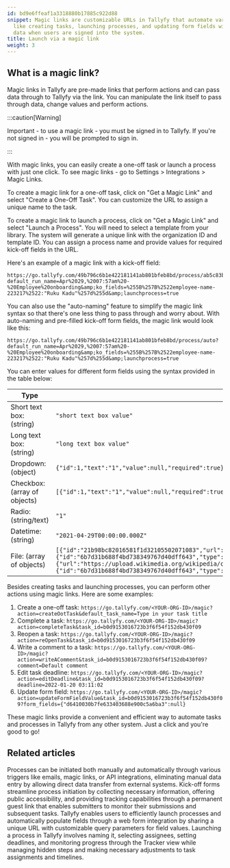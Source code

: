 ```yaml
---
id: bd9e6ffeaf1a3318880b17885c922d88
snippet: Magic links are customizable URLs in Tallyfy that automate various actions
  like creating tasks, launching processes, and updating form fields with pre-filled
  data when users are signed into the system.
title: Launch via a magic link
weight: 3
---
```


## What is a magic link?

Magic links in Tallyfy are pre-made links that perform actions and can pass data through to Tallyfy via the link. You can manipulate the link itself to pass through data, change values and perform actions.

:::caution[Warning]

Important - to use a magic link - you must be signed in to Tallyfy. If you're not signed in - you will be prompted to sign in.

:::

With magic links, you can easily create a one-off task or launch a process with just one click. To see magic links - go to Settings > Integrations > Magic Links.

To create a magic link for a one-off task, click on "Get a Magic Link" and select "Create a One-Off Task". You can customize the URL to assign a unique name to the task.

To create a magic link to launch a process, click on "Get a Magic Link" and select "Launch a Process". You will need to select a template from your library. The system will generate a unique link with the organization ID and template ID. You can assign a process name and provide values for required kick-off fields in the URL.

Here's an example of a magic link with a kick-off field:

```
https://go.tallyfy.com/49b796c6b1e422181141ab801bfeb8bd/process/ab5c83b3d433798b571f29d1cfeec87f/create?default_run_name=Apr%2029,%2007:57am%20-%20Employee%20onboarding&amp;ko_fields=%255B%257B%2522employee-name-223217%2522:"Ruku Kadu"%257d%255d&amp;launchprocess=true
```

You can also use the "auto-naming" feature to simplify the magic link syntax so that there's one less thing to pass through and worry about. With auto-naming and pre-filled kick-off form fields, the magic link would look like this:

```
https://go.tallyfy.com/49b796c6b1e422181141ab801bfeb8bd/process/auto?default_run_name=Apr%2029,%2007:57am%20-%20Employee%20onboarding&amp;ko_fields=%255B%257B%2522employee-name-223217%2522:"Ruku Kadu"%257d%255d&amp;launchprocess=true
```

You can enter values for different form fields using the syntax provided in the table below:

|Type|Syntax|
|------------------|------|
|Short text box: (string)|`"short text box value"`|
|Long text box: (string)|`"long text box value"`|
|Dropdown: (object)|`{"id":1,"text":"1","value":null,"required":true}`|
|Checkbox: (array of objects)|`[{"id":1,"text":"1","value":null,"required":true,"selected":true}]`|
|Radio: (string/text)|`"1"`|
|Datetime: (string)|`"2021-04-29T00:00:00.000Z"`|
|File: (array of objects)|`[{"id":"21b98bc82016581f1d32105502071083","url":"organizations/54339011418f12485ca7c5ba821cd585/file/21b98bc82016581f1d32105502071083/dl","source":"local","system":null,"step_id":null,"subject":{"id":"6b7d31b688f4bd738349767d40dff643","type":"Checklist"},"version":1,"filename":"social__5___1___4__jpg.jpg","uploaded_from":"ko_field"},{"url":"https://upload.wikimedia.org/wikipedia/commons/a/a3/June_odd-eyed-cat.jpg","source":"url","subject":{"id":"6b7d31b688f4bd738349767d40dff643","type":"Checklist"},"filename":"upload.wikimedia.org","uploaded_from":"ko_field"}]`|

Besides creating tasks and launching processes, you can perform other actions using magic links. Here are some examples:

1. Create a one-off task: `https://go.tallyfy.com/<YOUR-ORG-ID>/magic?action=createOotTask&default_task_name=Type in your task title`
2. Complete a task: `https://go.tallyfy.com/<YOUR-ORG-ID>/magic?action=completeTask&task_id=b0d9153016723b3f6f54f152db430f09`
3. Reopen a task: `https://go.tallyfy.com/<YOUR-ORG-ID>/magic?action=reOpenTask&task_id=b0d9153016723b3f6f54f152db430f09`
4. Write a comment to a task: `https://go.tallyfy.com/<YOUR-ORG-ID>/magic?action=writeAComment&task_id=b0d9153016723b3f6f54f152db430f09?comment=Default comment`
5. Edit task deadline: `https://go.tallyfy.com/<YOUR-ORG-ID>/magic?action=editDeadline&task_id=b0d9153016723b3f6f54f152db430f09?deadline=2022-01-20 03:11:02`
6. Update form field: `https://go.tallyfy.com/<YOUR-ORG-ID>/magic?action=updateFormFieldValue&task_id=b0d9153016723b3f6f54f152db430f09?form_fields={"d6410030b7fe633403688e900c5a6ba3":null}`

These magic links provide a convenient and efficient way to automate tasks and processes in Tallyfy from any other system. Just a click and you're good to go!


## Related articles
<CardGrid>
<LinkTitleCard header="<b>Launching > Triggers</b>" href="/products/pro/launching/triggers/" > Processes can be initiated both manually and automatically through various triggers like emails, magic links, or API integrations, eliminating manual data entry by allowing direct data transfer from external systems. </LinkTitleCard>
<LinkTitleCard header="<b>Triggers > Launch via a kick-off form</b>" href="/products/pro/launching/triggers/kick-off-forms/" > Kick-off forms streamline process initiation by collecting necessary information, offering public accessibility, and providing tracking capabilities through a permanent guest link that enables submitters to monitor their submissions and subsequent tasks. </LinkTitleCard>
<LinkTitleCard header="<b>Launching > Launch a process from a web form</b>" href="/products/pro/launching/how-to-launch-a-tallyfy-process-from-a-webform/" > Tallyfy enables users to efficiently launch processes and automatically populate fields through a web form integration by sharing a unique URL with customizable query parameters for field values. </LinkTitleCard>
<LinkTitleCard header="<b>Launching > Launch manually</b>" href="/products/pro/launching/how-can-i-launch-a-process-in-tallyfy/" > Launching a process in Tallyfy involves naming it, selecting assignees, setting deadlines, and monitoring progress through the Tracker view while managing hidden steps and making necessary adjustments to task assignments and timelines. </LinkTitleCard>
</CardGrid>